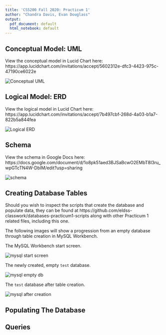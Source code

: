 ```yaml
---
title: 'CS5200 Fall 2020: Practicum 1'
author: "Chandra Davis, Evan Douglass"
output:
  pdf_document: default
  html_notebook: default
---
```


## Conceptual Model: UML

View the conceptual model in Lucid Chart here: https://app.lucidchart.com/invitations/accept/5602312e-dfc3-4423-975c-47190ce6022e

<!-- Ensure this is the most up to date image -->
![Conceptual UML](imgs/CS5200 - Practicum 1_UML.png)\

## Logical Model: ERD

View the logical model in Lucid Chart here: https://app.lucidchart.com/invitations/accept/7b497cbf-268d-4a03-b1a7-822b5a844fea

<!-- Ensure this is the most up to date image -->
![Logical ERD](imgs/CS5200 - Practicum 1_ERD.png)\

## Schema

View the schema in Google Docs here: https://docs.google.com/document/d/1o8pk51aed3BJSaBcwO2EMbT8I3ru_wpGTcTN4W-DbIM/edit?usp=sharing

<!-- Ensure this is the most up to date image -->
![schema](imgs/Practicum1-Schema.png)\

## Creating Database Tables

Should you wish to inspect the scripts that create the database and populate data, they can be found at https://github.com/eldss-classwork/databases-practicum1-scripts along with other Practicum 1 related files, including this one.

The following images will show a progression from an empty database through table creation in MySQL Workbench.

The MySQL Workbench start screen.

![mysql start screen](imgs/MySQLWorkbench-IntroScreen.png)\

The newly created, empty `test` database.

![mysql empty db](imgs/MySQLWorkbench-emptydb.png)\

The `test` database after table creation.

![mysql after creation](imgs/MySQLWorkbench-create.png)\



## Populating The Database

## Queries